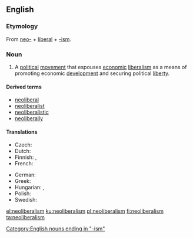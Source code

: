 ==English==
{{wikipedia}}

===Etymology===
From [[neo-]] + [[liberal]] + [[-ism]].

===Noun===
{{en-noun|-}}

# A [[political]] [[movement]] that espouses [[economic]] [[liberalism]] as a means of promoting economic [[development]] and securing political [[liberty]].

====Derived terms====
* [[neoliberal]]
* [[neoliberalist]]
* [[neoliberalistic]]
* [[neoliberally]]

====Translations====
{{trans-top|political movement}}
* Czech: {{t|cs|neoliberalizmus|m}}
* Dutch: {{t+|nl|neoliberalisme|n}}
* Finnish: {{t|fi|neoliberalismi}}, {{t|fi|uusliberalismi}}
* French: {{t+|fr|néolibéralisme|m}}
{{trans-mid}}
* German: {{t+|de|Neoliberalismus|m}}
* Greek: {{t+|el|νεοφιλελευθερισμός|m|tr=neofileleftherismós|sc=Grek}}
* Hungarian: {{t+|hu|neoliberalizmus}}, {{t|hu|újliberalizmus}}
* Polish: {{t|pl|neoliberalizm|m}}
* Swedish: {{t|sv|nyliberalism|n}}
{{trans-bottom}}

[[Category:English nouns ending in "-ism"]]

[[el:neoliberalism]]
[[ku:neoliberalism]]
[[pl:neoliberalism]]
[[fi:neoliberalism]]
[[ta:neoliberalism]]